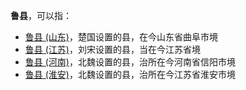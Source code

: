 '''鲁县'''，可以指：
*[[鲁县_(山东)|鲁县 (山东)]]，楚国设置的县，在今山东省曲阜市境
*[[鲁县_(江苏)|鲁县 (江苏)]]，刘宋设置的县，当在今江苏省境
*[[鲁县_(河南)|鲁县 (河南)]]，北魏设置的县，治所在今河南省信阳市境
*[[鲁县_(淮安)|鲁县 (淮安)]]，北魏设置的县，治所在今江苏省淮安市境

{{Disambig|Cat=二字中国县名消歧义}}